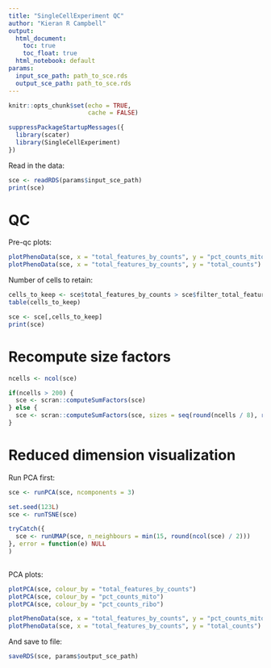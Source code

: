```yaml
---
title: "SingleCellExperiment QC"
author: "Kieran R Campbell"
output:
  html_document: 
    toc: true
    toc_float: true
  html_notebook: default
params:
  input_sce_path: path_to_sce.rds
  output_sce_path: path_to_sce.rds
---
```


```r
knitr::opts_chunk$set(echo = TRUE,
                      cache = FALSE)

suppressPackageStartupMessages({
  library(scater)
  library(SingleCellExperiment)
})
```

Read in the data:

```r
sce <- readRDS(params$input_sce_path)
print(sce)
```

# QC

Pre-qc plots:

```r
plotPhenoData(sce, x = "total_features_by_counts", y = "pct_counts_mito")
plotPhenoData(sce, x = "total_features_by_counts", y = "total_counts")
```


Number of cells to retain:

```r
cells_to_keep <- sce$total_features_by_counts > sce$filter_total_features & sce$pct_counts_mito < sce$filter_pct_counts_mito
table(cells_to_keep)
```

```r
sce <- sce[,cells_to_keep]
print(sce)
```


# Recompute size factors

```r
ncells <- ncol(sce)

if(ncells > 200) {
  sce <- scran::computeSumFactors(sce)
} else {
  sce <- scran::computeSumFactors(sce, sizes = seq(round(ncells / 8), round(ncells / 4), 1))
}

```

# Reduced dimension visualization

Run PCA first:

```r
sce <- runPCA(sce, ncomponents = 3)
```

```r
set.seed(123L)
sce <- runTSNE(sce)

tryCatch({
  sce <- runUMAP(sce, n_neighbours = min(15, round(ncol(sce) / 2)))
}, error = function(e) NULL
)
  
```


PCA plots:

```r
plotPCA(sce, colour_by = "total_features_by_counts")
plotPCA(sce, colour_by = "pct_counts_mito")
plotPCA(sce, colour_by = "pct_counts_ribo")
```


```r
plotPhenoData(sce, x = "total_features_by_counts", y = "pct_counts_mito")
plotPhenoData(sce, x = "total_features_by_counts", y = "total_counts")
```

And save to file:

```r
saveRDS(sce, params$output_sce_path)
```





